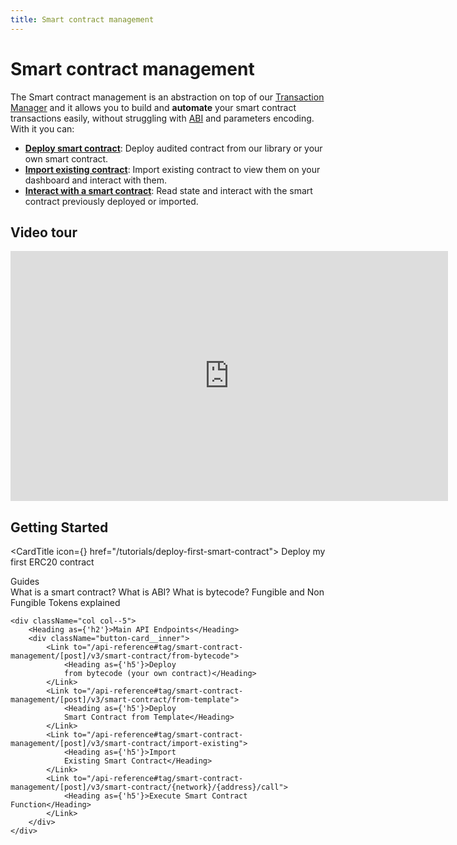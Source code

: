 ```yaml
---
title: Smart contract management
---
```



# Smart contract management

The Smart contract management is an abstraction on top of our [Transaction Manager](/docs/transactions/transaction-management) and it allows you to build and **automate** your smart contract transactions easily, without struggling with [ABI](/guides/ABI) and parameters encoding. With it you can:

-   [**Deploy smart contract**](/docs/smart-contract/deploying-a-smart-contract): Deploy audited contract from our library or your own smart contract.
-   [**Import existing contract**](/docs/smart-contract/importing-smart-contract): Import existing contract to view them on your dashboard and interact with them.
-   [**Interact with a smart contract**](/docs/smart-contract/interacting-with-a-smart-contract): Read state and interact with the smart contract previously deployed or imported.

## Video tour

<iframe width="700" height="400" src="https://www.youtube.com/embed/UNF_QlgZPM0?si=jeFzROcTn19Bvpl8" title="YouTube video player" frameborder="0" allow="accelerometer; autoplay; clipboard-write; encrypted-media; gyroscope; picture-in-picture; web-share" allowfullscreen></iframe>

## Getting Started

<CardTitle icon={<Starton fill="primary" />} href="/tutorials/deploy-first-smart-contract">
	Deploy my first ERC20 contract
</CardTitle>

<div className="row is-multiline">
    <div className="col col--5">
        <Heading as={'h2'}>Guides</Heading>
        <div className="button-card__inner">
            <Link to="/guides/about-smart-contract">
                <Heading as={'h5'}>What is a smart contract?</Heading>
            </Link>
            <Link to="/guides/ABI">
                <Heading as={'h5'}>What is ABI?</Heading>
            </Link>
            <Link to="/guides/about-bytecode">
                <Heading as={'h5'}>What is bytecode?</Heading>
            </Link>
            <Link to="/guides/fungible-vs-non-fungible-tokens">
                <Heading as={'h5'}>Fungible and Non Fungible Tokens explained</Heading>
            </Link>
        </div>
    </div>

    <div className="col col--5">
        <Heading as={'h2'}>Main API Endpoints</Heading>
        <div className="button-card__inner">
            <Link to="/api-reference#tag/smart-contract-management/[post]/v3/smart-contract/from-bytecode">
                <Heading as={'h5'}>Deploy
                from bytecode (your own contract)</Heading>
            </Link>
            <Link to="/api-reference#tag/smart-contract-management/[post]/v3/smart-contract/from-template">
                <Heading as={'h5'}>Deploy
                Smart Contract from Template</Heading>
            </Link>
            <Link to="/api-reference#tag/smart-contract-management/[post]/v3/smart-contract/import-existing">
                <Heading as={'h5'}>Import
                Existing Smart Contract</Heading>
            </Link>
            <Link to="/api-reference#tag/smart-contract-management/[post]/v3/smart-contract/{network}/{address}/call">
                <Heading as={'h5'}>Execute Smart Contract Function</Heading>
            </Link>
        </div>
    </div>

</div>
<br/>

